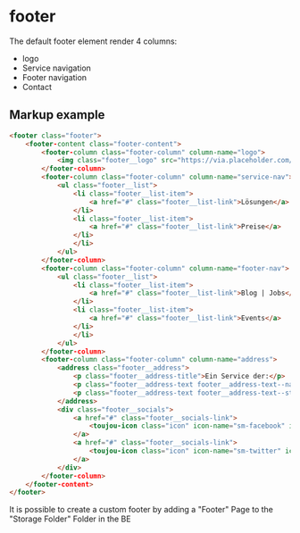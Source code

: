 # footer

The default footer element render 4 columns:
- logo
- Service navigation
- Footer navigation
- Contact

## Markup example
```html
<footer class="footer">
    <footer-content class="footer-content">
        <footer-column class="footer-column" column-name="logo">
            <img class="footer__logo" src="https://via.placeholder.com/240x80/cccccc/969696?text=Logo" alt="quote image" />
        </footer-column>
        <footer-column class="footer-column" column-name="service-nav">
            <ul class="footer__list">
                <li class="footer__list-item">
                    <a href="#" class="footer__list-link">Lösungen</a>
                </li>
                <li class="footer__list-item">
                    <a href="#" class="footer__list-link">Preise</a>
                </li>
                </li>
            </ul>
        </footer-column>
        <footer-column class="footer-column" column-name="footer-nav">
            <ul class="footer__list">
                <li class="footer__list-item">
                    <a href="#" class="footer__list-link">Blog | Jobs</a>
                </li>
                <li class="footer__list-item">
                    <a href="#" class="footer__list-link">Events</a>
                </li>
                </li>
            </ul>
        </footer-column>
        <footer-column class="footer-column" column-name="address">
            <address class="footer__address">
                <p class="footer__address-title">Ein Service der:</p>
                <p class="footer__address-text footer__address-text--name">DFAU GmbH</p>
                <p class="footer__address-text footer__address-text--street">Gustav-Weißkopf-Straße 5</p>
            </address>
            <div class="footer__socials">
                <a href="#" class="footer__socials-link">
                    <toujou-icon class="icon" icon-name="sm-facebook" icon-size="l"></toujou-icon>
                </a>
                <a href="#" class="footer__socials-link">
                    <toujou-icon class="icon" icon-name="sm-twitter" icon-size="l"></toujou-icon>
                </a>
            </div>
        </footer-column>
    </footer-content>
</footer>
```

It is possible to create a custom footer by adding a "Footer" Page to the "Storage Folder" Folder in the BE